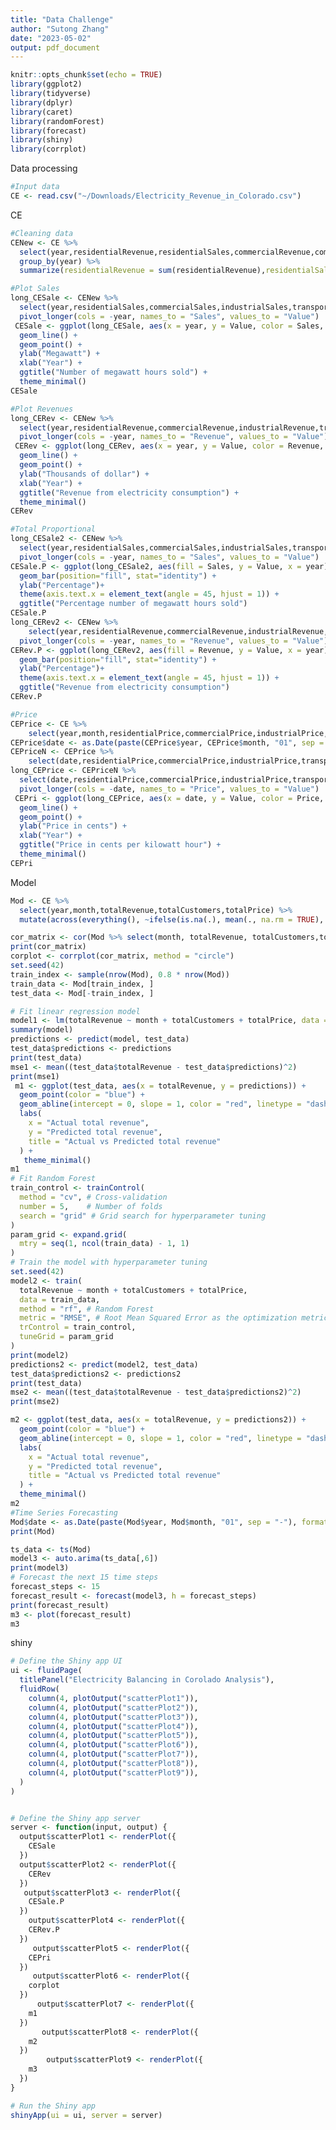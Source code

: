```yaml
---
title: "Data Challenge"
author: "Sutong Zhang"
date: "2023-05-02"
output: pdf_document
---
```


```r
knitr::opts_chunk$set(echo = TRUE)
library(ggplot2)
library(tidyverse)
library(dplyr)
library(caret)
library(randomForest)
library(forecast)
library(shiny)
library(corrplot)
```

Data processing
```r
#Input data
CE <- read.csv("~/Downloads/Electricity_Revenue_in_Colorado.csv")
```

CE
```r
#Cleaning data
CENew <- CE %>%
  select(year,residentialRevenue,residentialSales,commercialRevenue,commercialSales,industrialRevenue,industrialSales,transportationRevenue,transportationSales,otherRevenue,otherSales,totalRevenue,totalSales) %>%
  group_by(year) %>%
  summarize(residentialRevenue = sum(residentialRevenue),residentialSales = sum(residentialSales), commercialRevenue = sum(commercialRevenue), commercialSales = sum(commercialSales), industrialRevenue = sum(industrialRevenue), industrialSales = sum(industrialSales), transportationRevenue = sum(transportationRevenue), transportationSales = sum(transportationSales), otherRevenue = sum(otherRevenue), otherSales = sum(otherSales), totalRevenue = sum(totalRevenue), totalSales = sum(totalSales))

#Plot Sales
long_CESale <- CENew %>%
  select(year,residentialSales,commercialSales,industrialSales,transportationSales,otherSales,totalSales) %>%
  pivot_longer(cols = -year, names_to = "Sales", values_to = "Value")
 CESale <- ggplot(long_CESale, aes(x = year, y = Value, color = Sales, group = Sales)) +
  geom_line() +
  geom_point() +
  ylab("Megawatt") +
  xlab("Year") +
  ggtitle("Number of megawatt hours sold") +
  theme_minimal()
CESale

#Plot Revenues
long_CERev <- CENew %>%
  select(year,residentialRevenue,commercialRevenue,industrialRevenue,transportationRevenue,otherRevenue,totalRevenue) %>%
  pivot_longer(cols = -year, names_to = "Revenue", values_to = "Value")
 CERev <- ggplot(long_CERev, aes(x = year, y = Value, color = Revenue, group = Revenue)) +
  geom_line() +
  geom_point() +
  ylab("Thousands of dollar") +
  xlab("Year") +
  ggtitle("Revenue from electricity consumption") +
  theme_minimal()
CERev

#Total Proportional
long_CESale2 <- CENew %>%
  select(year,residentialSales,commercialSales,industrialSales,transportationSales,otherSales) %>%
  pivot_longer(cols = -year, names_to = "Sales", values_to = "Value")
CESale.P <- ggplot(long_CESale2, aes(fill = Sales, y = Value, x = year)) + 
  geom_bar(position="fill", stat="identity") +
  ylab("Percentage")+
  theme(axis.text.x = element_text(angle = 45, hjust = 1)) + 
  ggtitle("Percentage number of megawatt hours sold")
CESale.P
long_CERev2 <- CENew %>%
    select(year,residentialRevenue,commercialRevenue,industrialRevenue,transportationRevenue,otherRevenue) %>%
  pivot_longer(cols = -year, names_to = "Revenue", values_to = "Value")
CERev.P <- ggplot(long_CERev2, aes(fill = Revenue, y = Value, x = year)) + 
  geom_bar(position="fill", stat="identity") +
  ylab("Percentage")+
  theme(axis.text.x = element_text(angle = 45, hjust = 1)) + 
  ggtitle("Revenue from electricity consumption")
CERev.P

#Price
CEPrice <- CE %>%
    select(year,month,residentialPrice,commercialPrice,industrialPrice,transportationPrice,otherPrice,totalPrice)
CEPrice$date <- as.Date(paste(CEPrice$year, CEPrice$month, "01", sep = "-"), format = "%Y-%m-%d")
CEPriceN <- CEPrice %>%
    select(date,residentialPrice,commercialPrice,industrialPrice,transportationPrice,otherPrice,totalPrice)
long_CEPrice <- CEPriceN %>%
  select(date,residentialPrice,commercialPrice,industrialPrice,transportationPrice,otherPrice,totalPrice) %>%
  pivot_longer(cols = -date, names_to = "Price", values_to = "Value")
 CEPri <- ggplot(long_CEPrice, aes(x = date, y = Value, color = Price, group = Price)) +
  geom_line() +
  geom_point() +
  ylab("Price in cents") +
  xlab("Year") +
  ggtitle("Price in cents per kilowatt hour") +
  theme_minimal()
CEPri
```
Model
```r
Mod <- CE %>%
  select(year,month,totalRevenue,totalCustomers,totalPrice) %>%
  mutate(across(everything(), ~ifelse(is.na(.), mean(., na.rm = TRUE), .)))

cor_matrix <- cor(Mod %>% select(month, totalRevenue, totalCustomers,totalPrice))
print(cor_matrix)
corplot <- corrplot(cor_matrix, method = "circle")
set.seed(42)
train_index <- sample(nrow(Mod), 0.8 * nrow(Mod))
train_data <- Mod[train_index, ]
test_data <- Mod[-train_index, ]

# Fit linear regression model
model1 <- lm(totalRevenue ~ month + totalCustomers + totalPrice, data = train_data)
summary(model)
predictions <- predict(model, test_data)
test_data$predictions <- predictions
print(test_data)
mse1 <- mean((test_data$totalRevenue - test_data$predictions)^2)
print(mse1)
 m1 <- ggplot(test_data, aes(x = totalRevenue, y = predictions)) +
  geom_point(color = "blue") +
  geom_abline(intercept = 0, slope = 1, color = "red", linetype = "dashed") +
  labs(
    x = "Actual total revenue",
    y = "Predicted total revenue",
    title = "Actual vs Predicted total revenue"
  ) +
   theme_minimal()
m1
# Fit Random Forest
train_control <- trainControl(
  method = "cv", # Cross-validation
  number = 5,    # Number of folds
  search = "grid" # Grid search for hyperparameter tuning
)
param_grid <- expand.grid(
  mtry = seq(1, ncol(train_data) - 1, 1) 
)
# Train the model with hyperparameter tuning
set.seed(42)
model2 <- train(
  totalRevenue ~ month + totalCustomers + totalPrice, 
  data = train_data,
  method = "rf", # Random Forest
  metric = "RMSE", # Root Mean Squared Error as the optimization metric
  trControl = train_control,
  tuneGrid = param_grid
)
print(model2)
predictions2 <- predict(model2, test_data)
test_data$predictions2 <- predictions2
print(test_data)
mse2 <- mean((test_data$totalRevenue - test_data$predictions2)^2)
print(mse2)

m2 <- ggplot(test_data, aes(x = totalRevenue, y = predictions2)) +
  geom_point(color = "blue") +
  geom_abline(intercept = 0, slope = 1, color = "red", linetype = "dashed") +
  labs(
    x = "Actual total revenue",
    y = "Predicted total revenue",
    title = "Actual vs Predicted total revenue"
  ) +
  theme_minimal()
m2
#Time Series Forecasting
Mod$date <- as.Date(paste(Mod$year, Mod$month, "01", sep = "-"), format = "%Y-%m-%d")
print(Mod)

ts_data <- ts(Mod)
model3 <- auto.arima(ts_data[,6])
print(model3)
# Forecast the next 15 time steps
forecast_steps <- 15
forecast_result <- forecast(model3, h = forecast_steps)
print(forecast_result)
m3 <- plot(forecast_result)
m3
```

shiny
```r
# Define the Shiny app UI
ui <- fluidPage(
  titlePanel("Electricity Balancing in Corolado Analysis"),
  fluidRow(
    column(4, plotOutput("scatterPlot1")),
    column(4, plotOutput("scatterPlot2")),
    column(4, plotOutput("scatterPlot3")),
    column(4, plotOutput("scatterPlot4")),
    column(4, plotOutput("scatterPlot5")),
    column(4, plotOutput("scatterPlot6")),
    column(4, plotOutput("scatterPlot7")),
    column(4, plotOutput("scatterPlot8")),
    column(4, plotOutput("scatterPlot9")),
  )
)


# Define the Shiny app server
server <- function(input, output) {
  output$scatterPlot1 <- renderPlot({
    CESale
  })
  output$scatterPlot2 <- renderPlot({
    CERev
  })
   output$scatterPlot3 <- renderPlot({
    CESale.P
  })
    output$scatterPlot4 <- renderPlot({
    CERev.P
  })
     output$scatterPlot5 <- renderPlot({
    CEPri
  })
     output$scatterPlot6 <- renderPlot({
    corplot
  })
      output$scatterPlot7 <- renderPlot({
    m1
  })
       output$scatterPlot8 <- renderPlot({
    m2
  })
        output$scatterPlot9 <- renderPlot({
    m3
  })
}

# Run the Shiny app
shinyApp(ui = ui, server = server)

```
